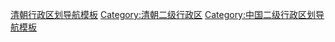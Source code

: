 [[Category:清朝行政区划导航模板|]]
[[Category:清朝二级行政区|Category:清朝二级行政区]]
[[Category:中国二级行政区划导航模板|Category:中国二级行政区划导航模板]]